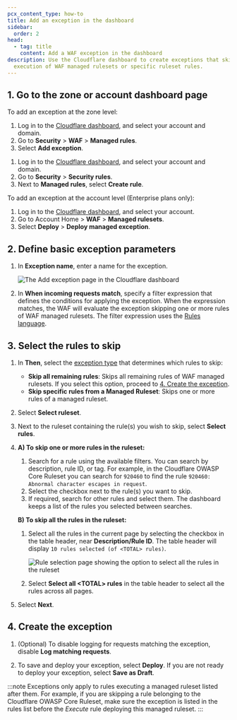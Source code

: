 ```yaml
---
pcx_content_type: how-to
title: Add an exception in the dashboard
sidebar:
  order: 2
head:
  - tag: title
    content: Add a WAF exception in the dashboard
description: Use the Cloudflare dashboard to create exceptions that skip the
  execution of WAF managed rulesets or specific ruleset rules.
---
```



## 1. Go to the zone or account dashboard page

To add an exception at the zone level:

<Tabs syncKey="dashNewNav"> <TabItem label="Old dashboard">

1. Log in to the [Cloudflare dashboard](https://dash.cloudflare.com), and select your account and domain.
2. Go to **Security** > **WAF** > **Managed rules**.
3. Select **Add exception**.

</TabItem> <TabItem label="New dashboard" icon="rocket">

1. Log in to the [Cloudflare dashboard](https://dash.cloudflare.com), and select your account and domain.
2. Go to **Security** > **Security rules**.
3. Next to **Managed rules**, select **Create rule**.

</TabItem> </Tabs>

To add an exception at the account level (Enterprise plans only):

1. Log in to the [Cloudflare dashboard](https://dash.cloudflare.com), and select your account.
2. Go to Account Home > **WAF** > **Managed rulesets**.
3. Select **Deploy** > **Deploy managed exception**.

## 2. Define basic exception parameters

1. In **Exception name**, enter a name for the exception.

   ![The Add exception page in the Cloudflare dashboard](~/assets/images/waf/waf-exception-create.png)

2. In **When incoming requests match**, specify a filter expression that defines the conditions for applying the exception. When the expression matches, the WAF will evaluate the exception skipping one or more rules of WAF managed rulesets. The filter expression uses the [Rules language](/ruleset-engine/rules-language/).

## 3. Select the rules to skip

1. In **Then**, select the [exception type](/waf/managed-rules/waf-exceptions/#types-of-exceptions) that determines which rules to skip:

   - **Skip all remaining rules**: Skips all remaining rules of WAF managed rulesets. If you select this option, proceed to [4. Create the exception](#4-create-the-exception).
   - **Skip specific rules from a Managed Ruleset**: Skips one or more rules of a managed ruleset.

2. Select **Select ruleset**.

3. Next to the ruleset containing the rule(s) you wish to skip, select **Select rules**.

4. **A) To skip one or more rules in the ruleset:**

   1. Search for a rule using the available filters. You can search by description, rule ID, or tag. For example, in the Cloudflare OWASP Core Ruleset you can search for `920460` to find the rule `920460: Abnormal character escapes in request`.
   2. Select the checkbox next to the rule(s) you want to skip.
   3. If required, search for other rules and select them. The dashboard keeps a list of the rules you selected between searches.

   **B) To skip all the rules in the ruleset:**

   1. Select all the rules in the current page by selecting the checkbox in the table header, near **Description/Rule ID**. The table header will display `10 rules selected (of <TOTAL> rules)`.

      ![Rule selection page showing the option to select all the rules in the ruleset](~/assets/images/waf/waf-exception-select-all-rules.png)

   2. Select **Select all \<TOTAL> rules** in the table header to select all the rules across all pages.

5. Select **Next**.

## 4. Create the exception

1. (Optional) To disable logging for requests matching the exception, disable **Log matching requests**.

2. To save and deploy your exception, select **Deploy**. If you are not ready to deploy your exception, select **Save as Draft**.

:::note
Exceptions only apply to rules executing a managed ruleset listed after them. For example, if you are skipping a rule belonging to the Cloudflare OWASP Core Ruleset, make sure the exception is listed in the rules list before the _Execute_ rule deploying this managed ruleset.
:::
